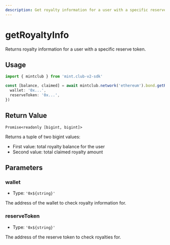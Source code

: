 ```yaml
---
description: Get royalty information for a user with a specific reserve token
---
```


# getRoyaltyInfo

Returns royalty information for a user with a specific reserve token.

## Usage

```ts twoslash [example.ts]
import { mintclub } from 'mint.club-v2-sdk'

const [balance, claimed] = await mintclub.network('ethereum').bond.getRoyaltyInfo({
  wallet: '0x...',
  reserveToken: '0x...',
})
```

## Return Value

`Promise<readonly [bigint, bigint]>`

Returns a tuple of two bigint values:

- First value: total royalty balance for the user
- Second value: total claimed royalty amount

## Parameters

### wallet

- Type: `'0x${string}'`

The address of the wallet to check royalty information for.

### reserveToken

- Type: `'0x${string}'`

The address of the reserve token to check royalties for.
